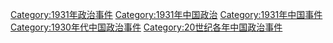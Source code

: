 [[Category:1931年政治事件|Category:1931年政治事件]]
[[Category:1931年中国政治|Category:1931年中国政治]]
[[Category:1931年中国事件|Category:1931年中国事件]]
[[Category:1930年代中国政治事件|Category:1930年代中国政治事件]]
[[Category:20世纪各年中国政治事件|Category:20世纪各年中国政治事件]]